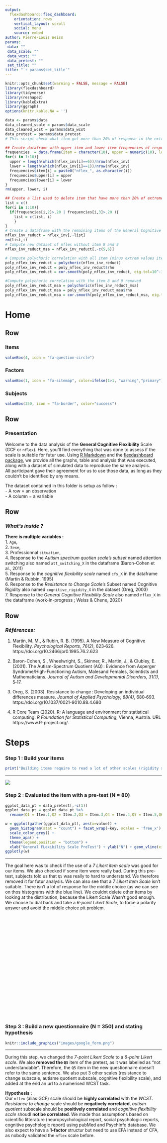 ---
output: 
  flexdashboard::flex_dashboard:
    orientation: rows
    vertical_layout: scroll
    social: menu
    source: embed
author: Pierre-Louis Weiss
params: 
 data: ""
 data_scale: ""
 data_wcst: ""
 data_pretest: ""
 set_title: ""
title: "`r params$set_title`"
---

```{r setup, include=FALSE, warning = FALSE, message = FALSE}
knitr::opts_chunk$set(warning = FALSE, message = FALSE)
library(flexdashboard)
library(tidyverse)
library(reshape2)
library(kableExtra)
library(ggraph)
options(knitr.kable.NA = '')

data <- params$data
data_cleaned_scale = params$data_scale
data_cleaned_wcst = params$data_wcst
data_pretest = params$data_pretest
# This script check what item got more than 20% of response in the extreme values. It then create a new dataframe containing only the items non extreme. 

## Create dataframe with upper item and lower item frequencies of response
frequencies  = data.frame(item = character(10), upper = numeric(10), lower = numeric(10))
for(i in 1:10){
  upper = length(which(nflex_inv[i]==6))/nrow(nflex_inv)
  lower = length(which(nflex_inv[i]==1))/nrow(nflex_inv)
  frequencies$item[i] = paste0("nflex_", as.character(i))
  frequencies$upper[i] = upper
  frequencies$lower[i] = lower
}
rm(upper, lower, i)

## Create a list used to delete item that have more than 20% of extreme values.
list = c()
for(i in 1:10){
  if(frequencies[i,2]>.20 | frequencies[i,3]>.20 ){
    list = c(list, i)
    }
}
# Create a dataframe with the remaining items of the General Cognitive Flexibility (GCF)
nflex_inv_reduct = nflex_inv[,-list]
rm(list,i)
# Compute new dataset of nflex without item 8 and 9
nflex_inv_reduct_msa = nflex_inv_reduct[,-c(5,6)]

# Compute polychoric correlation with all item (minus extrem values items)
poly_nflex_inv_reduct = polychoric(nflex_inv_reduct)
poly_nflex_inv_reduct = poly_nflex_inv_reduct$rho
poly_nflex_inv_reduct = cor.smooth(poly_nflex_inv_reduct, eig.tol=10^-12)

#Compute polychoric correlation with the item 8 and 9 removed
poly_nflex_inv_reduct_msa = polychoric(nflex_inv_reduct_msa)
poly_nflex_inv_reduct_msa = poly_nflex_inv_reduct_msa$rho
poly_nflex_inv_reduct_msa = cor.smooth(poly_nflex_inv_reduct_msa, eig.tol=10^-12)
```


Home {data-icon="fa-home"}
===================================== 
Row
-------------------------------------
### Items

```{r}
valueBox(4, icon = "fa-question-circle")
```

### Factors

```{r}
valueBox(1, icon = "fa-sitemap", color=ifelse(1>1, "warning","primary"))
```

### Subjects

```{r}
valueBox(350, icon = "fa-border", color="success")
```

Row
-------------------------------------
### **Presentation**

Welcome to the data analysis of the **General Cognitive Flexibility** Scale (GCF or `nflex`). Here, you'll find everything that was done to assess if the scale is suitable for futur use. 
Using [R Markdown](http://rmarkdown.rstudio.com) and the [flexdashboard package](https://rmarkdown.rstudio.com/flexdashboard/index.html), we provide all the graphs, table and analysis that was executed, along with a dataset of simulated data to reproduce the same analysis. 
\
All participant gave their agreement for us to use those data, as long as they couldn't be identified by any means.\

The dataset contained in this folder is setup as follow : \
- A row = an observation\
- A column = a variable\


Row
--------------------------------------------
### *What's inside ?*
**There is multiple variables :**\
1.  `Age`,\
2.  `Sexe`,\
3.  Professionnal `situation`,\
4.  Response to the *Autism spectrum quotien scale's subset* named attention switching also named `att_switching_X` in the dataframe (Baron-Cohen et al., 2011)\
5.  Response to the *cognitive flexibility scale* named `cfs_X` in the dataframe (Martin & Rubbin, 1995)\
6.  Response to the *Resistance to Change Scale*'s Subset named Cognitive Rigidity also named `cognitive_rigidity_X` in the dataset (Oreg, 2003)\
7.  Response to the *General Cognitive Flexibility Scale* also named `nflex_X` in the dataframe (work-in-progress ; Weiss & Chene, 2020)\


Row
------------------------------------
### *Références:*

1.  Martin, M. M., & Rubin, R. B. (1995). A New Measure of Cognitive Flexibility. 
    *Psychological Reports, 76(2)*, 623‑626. https://doi.org/10.2466/pr0.1995.76.2.623

2.  Baron-Cohen, S., Wheelwright, S., Skinner, R., Martin, J., & Clubley, E. (2001). The Autism-Spectrum Quotient (AQ) : 
    Evidence from Asperger Syndrome/High-Functioning Autism, Malesand Females, Scientists and Mathematicians. 
    *Journal of Autism and Developmental Disorders, 31(1)*, 5‑17.

3.  Oreg, S. (2003). Resistance to change : Developing an individual differences measure. 
    *Journal of Applied Psychology, 88(4)*, 680‑693. https://doi.org/10.1037/0021-9010.88.4.680

4.  R Core Team (2020). R: A language and environment for statistical computing. *R Foundation for Statistical Computing*,
     Vienna, Austria. URL https://www.R-project.org/.

Steps {.storyboard}
=================================

### Step 1 : Build your items {data-commentary-width=700}

```{r}
print("Building items require to read a lot of other scales (rigidity scales, other flexibility scales) but check cognitive tasks as well")
```


***
![](images/build.jpg)

### Step 2 : Evaluated the item with a pre-test (N = 80) {data-commentary-width=700}

```{r  out.width = "70%"}
ggplot_data_pt = data_pretest[,-c(1)]
ggplot_data_pt = ggplot_data_pt %>% 
  rename(Q1 = Item.1,Q2 = Item.2,Q3 = Item.3,Q4 = Item.4,Q5 = Item.5,Q6 = Item.6,Q7 = Item.7,Q8 = Item.8,Q9 = Item.9,Q10 = Item.10, Q11 = Item.11)

w = ggplot(gather(ggplot_data_pt), aes(x=value)) + 
  geom_histogram(stat = "count") + facet_wrap(~key, scales = 'free_x') +
  scale_color_grey() +
  theme_apa() +
  theme(legend.position = "bottom") +
  xlab("General FLexibility Scale PreTest") + ylab("N") + geom_vline(xintercept = 4, color="#44a3e3")
ggplotly(w)
```

***
The goal here was to check if the use of a *7 Likert item scale* was good for our items. We also checked if some item were really bad. During this pre-test, subjects told us that `Q5` was really to hard to understand. We therefore removed it for futur analysis. We can also see that a *7 Likert item Scale* isn't suitable. There isn't a lot of response for the middle choice (as we can see on thos histograms with the blue line).
We couldnt delete other items by looking at the distribution, because the Likert Scale Wasn't good enough. We choose to dial back and take a *6-point Likert Scale*, to force a polarity answer and avoid the middle choice pit problem.
<br><br><br><br><br><br><br><br><br><br><br><br><br><br><br><br><br><br><br><br><br>

### Step 3 : Build a new questionnaire (N = 350) and stating hypothesis {data-commentary-width=700}

```{r echo=FALSE}
knitr::include_graphics("images/google_form.png")
``` 

***
During this step, we changed the *7-point Likert Scale* to a *6-point Likert scale*. We also **removed the `Q5`** item of the pretest, as it was labelled as "not understandable". Therefore, the `Q5` item in the new questionnaire doesn't refer to the same sentence. We also put 3 other scales (resistance to change subscale, autisme quotient subscale, cognitive flexibility scale), and added at the end an url to a numerised WCST task.\

**Hypothesis :**\
Our `nflex` (alias GCF) scale should be **highly correlated** with the *WCST*. *Resistance to change* scale should be **negatively correlated**, *autism quotient* subscale should be **positively correlated** and *cognitive flexibility scale* shoudl **not be correlated**. We made thos assumptions based on scientific litterature (neuropsychological report, social psychologic reports, cognitive psychologic report) using pubMed and PsychInfo database. We also expect to have a **1-factor** structur but need to use EFA instead of CFA, as nobody validated the `nflex` scale before. 
<br><br><br><br><br><br><br><br><br><br><br><br><br><br><br><br><br><br><br><br><br><br><br>

### Step 4 : Assess Items distribution and discrimination {data-commentary-width=700}

```{r}
ggplot_data = nflex_inv
ggplot_data = ggplot_data %>% 
  rename(Q1 = nflex_1,
         Q2 = nflex_2,
         Q3 = nflex_3,
         Q4 = nflex_4,
         Q5 = nflex_5,
         Q6 = nflex_6,
         Q7 = nflex_7,
         Q8 = nflex_8,
         Q9 = nflex_9,
         Q10 = nflex_10)

w = ggplot(gather(ggplot_data), aes(x=value)) + 
  geom_histogram(stat = "count") + facet_wrap(~key, scales = 'free_x') +
  scale_color_grey() +
  theme_apa() +
  theme(legend.position = "bottom") +
  xlab("General FLexibility Scale") + ylab("N")
ggplotly(w)
```

***
This step is used to **assess the distribution of each item**. We added a *skewness* and *kurtosis* analysis to check if those distribution had a "normal-like" format. Each item with more than 20% of extreme values answers must be deleted. It translates to a bad item with **ceiling effect** or **bad discrimination power**. 
<br><br><br><br><br><br><br><br><br><br><br><br><br><br><br><br><br><br><br><br><br><br><br><br><br><br><br><br>

### Step 5 : Assess Items construct using an EFA

### Step 6 : Check for other scales validated construct using CFA

### Step 7 : Assess the validity of the GCF scale by checking correlations with other measures

Raw Data {data-icon="fa-table"}
=================================
Row
--------------------------------------------
### Comment
This page shows the raw datatable named `data` that contains the data used for the analysis, the descriptive statistics of this table, and some graphics that would help for a more indepth comprehension of the sample and its specificity.\

Row {data-width=400}
-------------------------------------
### Descriptive statistics
```{r}
DT::datatable(as.data.frame(psych::describe(data, omit = T,check = T))[,-c(1,2,6,7,10,13)],
              extensions = c('Buttons','ColReorder','Scroller'),
              options = list(
                buttons = c('excel','csv','pdf'),
                colReorder=T,
                scroller = T,
                scrollY="200px", 
                scrollX="100%",
                pageLength = 500,
                dom = 'Bfrti'
                )) %>% 
  formatRound(c(1:ncol(as.data.frame(psych::describe(data, omit = T,check = T)))),digits=2)
```


### Raw data table 
```{r}
DT::datatable(data[,-c(1)], 
              extensions = c('Buttons','ColReorder','Responsive','Scroller'),
              options = list(
                buttons = c('excel','csv'),
                colReorder=T,
                scroller = TRUE,
                scrollY="200px", 
                scrollX="100px",
                pageLength = 500,
                dom = 'Bfrti'),
              style="bootstrap4")
```


Row {data-height=400}
-------------------------------------
### Sexe Histogram
```{r}
data_ggplot = data
data_ggplot$situation = factor(data_ggplot$situation, levels=c("Etudiant", "Travailleur", "Sans emploi"))
data_ggplot$sexe = factor(data_ggplot$sexe, levels=c("Femme", "Homme", "Autre"))

## For sexe/age
p = ggplot(data=data_ggplot, aes(x=age, fill=sexe)) + 
  geom_histogram(color="#e9ecef", alpha=.9, position ="identity",binwidth = 2) + 
  scale_fill_manual(values=c("#404080", "#b8c2cc", "#69b3a2")) +
  theme_apa() +
  theme(legend.position = "right") +
  labs(fill="Sexe") +
  scale_x_continuous(name="Age", breaks = seq(0, 85, 10)) +
  ylab("N")
ggplotly(p)
```

### Situation Histogram
```{r}
data_ggplot = data
data_ggplot$situation = factor(data_ggplot$situation, levels=c("Etudiant", "Travailleur", "Sans emploi"))
data_ggplot$sexe = factor(data_ggplot$sexe, levels=c("Femme", "Homme", "Autre"))

## For sexe/age
q = ggplot(data=data_ggplot, aes(x=age, fill=situation))+
  geom_histogram(color="#e9ecef", alpha=.9, position ="identity",binwidth = 2) + 
  scale_fill_manual(values=c("#404080", "#b8c2cc", "#69b3a2")) +
  theme_apa() +
  theme(legend.position = "right") +
  ylab("N") +
  labs(fill="Situation") +
  scale_x_continuous(name="Age", breaks = seq(0, 85, 10))
ggplotly(q)
```

Row
-------------------------------------
### Sexe Counting {data-width=200}
```{r}
knitr::kable(as.data.frame(describe(data$sexe)$values), options = list(
  bPaginate = F))%>% kable_styling("striped", full_width = F, position="left")
```

### Situation Counting {data-width=200}
```{r}
knitr::kable(as.data.frame(describe(data$situation)$values), options = list(
  bPaginate = F))%>% kable_styling("striped", full_width = F, position="left")
```

Scale Data {data-icon="fa-table"}
=================================
Row
--------------------------------------------
### Comment
This page shows the dataset named `data_cleaned_scale` used for scale validation and GCF analysis. You'll find the descriptive statistics of this table, and some graphics that would help for a more indepth comprehension of the sample and its specificity.\


Row {data-width=400}
-------------------------------------
### Descriptive statistics
```{r}
DT::datatable(as.data.frame(psych::describe(data_cleaned_scale, omit = T,check = T))[,-c(1,2,6,7,10)],
              extensions = c('Buttons','ColReorder','Scroller'),
              options = list(
                buttons = c('excel','csv','pdf'),
                colReorder=T,
                scroller = T,
                scrollY="200px", 
                scrollX="100%",
                pageLength = 500,
                dom = 'Bfrti'
                )) %>% 
  formatRound(c(1:ncol(as.data.frame(psych::describe(data_cleaned_scale, omit = T,check = T)))),digits=2)
```

### Scale data table
```{r}
DT::datatable(data_cleaned_scale[,-c(1)], 
              extensions = c('Buttons','ColReorder','Responsive','Scroller'),
              options = list(
                buttons = c('excel','csv'),
                colReorder=T,
                scroller = TRUE,
                scrollY="200px", 
                scrollX="100px",
                pageLength = 500,
                dom = 'Bfrti'),
              style="bootstrap4")
```

Row {data-height=400}
-------------------------------------
### Sexe Histogram
```{r}
data_ggplot_scale = data_cleaned_scale
data_ggplot_scale$situation = factor(data_ggplot_scale$situation, levels=c("Etudiant", "Travailleur", "Sans emploi"))
data_ggplot_scale$sexe = factor(data_ggplot_scale$sexe, levels=c("Femme", "Homme", "Autre"))

## For sexe/age
m = ggplot(data_ggplot_scale, aes(x=age, fill=sexe)) + 
  geom_histogram(color="#e9ecef", alpha=.9, position ="identity",binwidth = 2) + 
  scale_fill_manual(values=c("#404080", "#b8c2cc", "#69b3a2")) +
  theme_apa() +
  theme(legend.position = "right") +
  labs(fill="Sexe") +
  scale_x_continuous(name="Age", breaks = seq(0, 85, 10)) +
  ylab("N")
ggplotly(m)
```

### Situation Histogram
```{r}
data_ggplot_scale = data_cleaned_scale
data_ggplot_scale$situation = factor(data_ggplot_scale$situation, levels=c("Etudiant", "Travailleur", "Sans emploi"))
data_ggplot_scale$sexe = factor(data_ggplot_scale$sexe, levels=c("Femme", "Homme", "Autre"))

## For sexe/age
l = ggplot(data_ggplot_scale, aes(x=age, fill=situation))+
  geom_histogram(color="#e9ecef", alpha=.9, position ="identity",binwidth = 2) + 
  scale_fill_manual(values=c("#404080", "#b8c2cc", "#69b3a2")) +
  theme_apa() +
  theme(legend.position = "right") +
  ylab("N") +
  labs(fill="Situation") +
  scale_x_continuous(name="Age", breaks = seq(0, 85, 10))
ggplotly(l)
```

Row
-------------------------------------
### Sexe Counting {data-width=200}
```{r}
knitr::kable(as.data.frame(describe(data_cleaned_scale$sexe)$values), options = list(
  bPaginate = F))%>% kable_styling("striped", full_width = F, position="left")
```

### Situation Counting {data-width=200}
```{r}
knitr::kable(as.data.frame(describe(data_cleaned_scale$situation)$values), options = list(
  bPaginate = F))%>% kable_styling("striped", full_width = F, position="left")
```


WCST Data {data-icon="fa-table"}
=================================

Row
--------------------------------------------
### Comment
This page shows the dataset names `data_cleaned_wcst` used for WCST validation with GCF construct. You'll find the descriptive statistics of this table, and some graphics that would help for a more indepth comprehension of the sample and its specificity.\

Row  {data-width=400}
-------------------------------------
### Descriptive statistics
```{r}
DT::datatable(as.data.frame(psych::describe(data_cleaned_wcst, omit = T,check = T))[,-c(1,2,6,7,10)],
              extensions = c('Buttons','ColReorder','Scroller'),
              options = list(
                buttons = c('excel','csv','pdf'),
                colReorder=T,
                scroller = T,
                scrollY="200px", 
                scrollX="100%",
                pageLength = 500,
                dom = 'Bfrti'
                )) %>% 
  formatRound(c(1:ncol(as.data.frame(psych::describe(data_cleaned_wcst, omit = T,check = T)))),digits=2)
```

### WCST data table
```{r}
DT::datatable(data_cleaned_wcst[,-c(1)], 
              extensions = c('Buttons','ColReorder','Responsive','Scroller'),
              options = list(
                buttons = c('excel','csv'),
                colReorder=T,
                scroller = TRUE,
                scrollY="200px", 
                scrollX="100px",
                pageLength = 500,
                dom = 'Bfrti'),
              style="bootstrap4")
```


Row {data-width=400}
-------------------------------------
### Sexe Histogram
```{r}
data_ggplot = data_cleaned_wcst
data_ggplot$situation = factor(data_ggplot$situation, levels=c("Etudiant", "Travailleur", "Sans emploi"))
data_ggplot$sexe = factor(data_ggplot$sexe, levels=c("Femme", "Homme", "Autre"))

## For sexe/age
j = ggplot(data=data_ggplot, aes(x=age, fill=sexe)) + 
  geom_histogram(color="#e9ecef", alpha=.9, position ="identity",binwidth = 2) + 
  scale_fill_manual(values=c("#404080", "#b8c2cc", "#69b3a2")) +
  theme_apa() +
  theme(legend.position = "right") +
  labs(fill="Sexe") +
  scale_x_continuous(name="Age", breaks = seq(0, 85, 10)) +
  ylab("N")
ggplotly(j)
```

### Situation Histogram
```{r}
data_ggplot_wcst = data_cleaned_wcst
data_ggplot_wcst$situation = factor(data_ggplot_wcst$situation, levels=c("Etudiant", "Travailleur", "Sans emploi"))
data_ggplot_wcst$sexe = factor(data_ggplot_wcst$sexe, levels=c("Femme", "Homme", "Autre"))

## For sexe/age
h = ggplot(data_ggplot_wcst, aes(x=age, fill=situation))+
  geom_histogram(color="#e9ecef", alpha=.9, position ="identity",binwidth = 2) + 
  scale_fill_manual(values=c("#404080", "#b8c2cc", "#69b3a2")) +
  theme_apa() +
  theme(legend.position = "right") +
  ylab("N") +
  labs(fill="Situation") +
  scale_x_continuous(name="Age", breaks = seq(0, 85, 10))
ggplotly(h)
```

Row
-------------------------------------
### Sexe Counting {data-width=200}
```{r}
knitr::kable(as.data.frame(describe(data_cleaned_wcst$sexe)$values), options = list(
  bPaginate = F)) %>% kable_styling("striped", full_width = F, position="left")
```

### Situation Counting {data-width=200}
```{r}
knitr::kable(as.data.frame(describe(data_cleaned_wcst$situation)$values), options = list(
  bPaginate = F))%>% kable_styling("striped", full_width = F, position="left")
```


Item description {data-icon="fa-satellite"}
=================================
Row
---------------------------------
### 
<br><br><br><br><br><br><br><br><br><br><br>
<center> **ITEM DESCRIPTIVE ANALYSIS** </center>

### Description {data-width=700 data-height=400}
This page shows histograms of the 4 scales we used in our research. We analysed the General Cognitive Flexibility Scale to check if any items needed to be removed. Conclusion of this analysis is stated below :\

The **Table 1** shows items with more than 20% of extreme values. **Items 1, 4, 6, 10** seems to have *ceiling* or *skewed* distribution. It is then recommended to check if **extreme values** of each item (values 1 and 6) have more than 20% of the responses. We therefore check for *skewness* and *kurtosis*. (Garin, 2014 ; Benzina, 2019)\
\
**Reminder **:\
The skewness coefficient is a third-order measure of the central tendency of the sample. A negative coefficient translate to a biased distribution toward the right. A positive coefficient translate to a biased distribution toward the left. $$Skewness \space equation : \gamma_{X} = E\left[\left(\frac{X - \mu}{\sigma}\right)^3\right]$$ \
The kurtosis coefficient is a 4th order measure of the central tendency of the sample. It translate to how fast the distribution goes back to 0 (if it does). Therefore, it shows if there is more extreme values than it should. A high kurtosis translate to a higher number of extreme values. $$Kurtosis \space equation : K[X] = E\left[\left(\frac{X - \mu}{\sigma}\right)^4\right]$$

<br><br>

Row {data-height=500}
-------------------------------------
### General Cognitive Flexibility Histogram {data-width=300}
```{r}
ggplot_data = nflex_inv
ggplot_data = ggplot_data %>% 
  rename(Q1 = nflex_1,
         Q2 = nflex_2,
         Q3 = nflex_3,
         Q4 = nflex_4,
         Q5 = nflex_5,
         Q6 = nflex_6,
         Q7 = nflex_7,
         Q8 = nflex_8,
         Q9 = nflex_9,
         Q10 = nflex_10)

w = ggplot(gather(ggplot_data), aes(x=value)) + 
  geom_histogram(stat = "count") + facet_wrap(~key, scales = 'free_x') +
  scale_color_grey() +
  theme_apa() +
  theme(legend.position = "bottom") +
  xlab("General FLexibility Scale") + ylab("N")
ggplotly(w, width = 500, height= 400)
```

### Table 1 {data-width=100}
```{r}
item = colnames(nflex_inv)
kurt_skew = as.tibble(round(skewness(nflex_inv), 2)) %>% 
  mutate(kurtosis = round(kurtosis(nflex_inv), 2)) %>% 
  cbind(item) %>% 
  rename(skewness = value) %>% 
  mutate(skewness, color= ifelse(abs(skewness) > .22, "red","black"))
knitr::kable(kurt_skew[, c(3,1,2)]) %>% kable_styling()
```

### *References* {data-width=100}
Benzina, N (2019). Évaluation de la flexibilité cognitive dans le trouble obsessionnel compulsif : étude de la validité de deux auto-questionnaires comparés à une tâche expérimentale. *Médecine humaine et pathologie*.

Row {data-height=500}
-------------------------------------
### Attention Switching subscale {data-width=300}
```{r}
x = ggplot(gather(data_cleaned_scale[,11:20]), aes(x=value)) + 
  geom_histogram(stat = "count") + facet_wrap(~key, scales = 'free_x') +
  scale_color_grey() +
  theme_apa() +
  theme(legend.position = "bottom") +
  xlab("Attention Switching") + ylab("N")
ggplotly(x, width = 600, height= 400)
```

### Table 2 {data-width=100}
```{r}
item = colnames(data_cleaned_scale[,11:20])
kurt_skew = as.tibble(round(skewness(data_cleaned_scale[,11:20]), 2)) %>% 
  mutate(kurtosis = round(kurtosis(data_cleaned_scale[,11:20]), 2)) %>% 
  cbind(item) %>% 
  rename(skewness = value)
knitr::kable(kurt_skew[, c(3,1,2)])%>% kable_styling()
```

### *Reference* {data-width=100}
Sonié, S., Kassai, B., Pirat, E., Bain, P., Robinson, J., Gomot, M., Barthélémy, C., Charvet, D., Rochet, T., Tatou, M., Assouline, B., Cabrol, S., Chabane, N., Arnaud, V., Faure, P., & Manificat, S. (2013). The French Version of the Autism-Spectrum Quotient in Adolescents : A Cross-Cultural Validation Study. *Journal of Autism and Developmental Disorders*, *43(5)*, 1178‑1183. 

Row {data-height=500}
-------------------------------------
### Cognitive Rigidity Subscale {data-width=300}
```{r}
s = ggplot(gather(data_cleaned_scale[,7:10]), aes(x=value)) + 
  geom_histogram(stat = "count") + facet_wrap(~key, scales = 'free_x') +
  scale_color_grey() +
  theme_apa() +
  theme(legend.position = "bottom") +
  xlab("Cognitive Rigidity") + ylab("N")
ggplotly(s, width =600, height= 400)
```

### Table 3 {data-width=100}
```{r}
item = colnames(data_cleaned_scale[,7:10])
kurt_skew = as.tibble(round(skewness(data_cleaned_scale[,7:10]), 2)) %>% 
  mutate(kurtosis = round(kurtosis(data_cleaned_scale[,7:10]), 2)) %>% 
  cbind(item) %>% 
  rename(skewness = value)
knitr::kable(kurt_skew[, c(3,1,2)])%>% kable_styling()
```

### *Reference* {data-width=100}
Oreg, S. (2003). Resistance to change : Developing an individual differences measure. *Journal of Applied Psychology*, *88(4)*, 680‑693. https://doi.org/10.1037/0021-9010.88.4.680

Row {data-height=500}
-------------------------------------
### Cognitive Flexibility Scale {data-width=300}
```{r}
f = ggplot(gather(data_cleaned_scale[,31:42]), aes(x=value)) + 
  geom_histogram(stat = "count") + facet_wrap(~key, scales = 'free_x') +
  scale_color_grey() +
  theme_apa() +
  theme(legend.position = "bottom") +
  xlab("Cognitive Flexibility Scale") + ylab("N")
ggplotly(f, width = 600, height= 400)
```

### Table 4 {data-width=100}
```{r}
item = colnames(data_cleaned_scale[,31:42])
kurt_skew = as.tibble(round(skewness(data_cleaned_scale[,31:42]), 2)) %>% 
  mutate(kurtosis = round(kurtosis(data_cleaned_scale[,31:42]), 2)) %>% 
  cbind(item) %>% 
  rename(skewness = value)
knitr::kable(kurt_skew[, c(3,1,2)])%>% kable_styling()
```

### *Reference* {data-width=100}
Martin, M. M., & Rubin, R. B. (1995). A New Measure of Cognitive Flexibility. *Psychological Reports*, *76(2)*, 623‑626. https://doi.org/10.2466/pr0.1995.76.2.623

EFA {data-icon="fa-chart-line"}
=================================
Row {data-height=400}
----------------------------
```{r message=FALSE, warning=FALSE, paged.print=FALSE, include=FALSE}
#Create models for parallel analysis and EFA :
pa_nflex = fa.parallel(poly_nflex_inv_reduct_msa, fm="pa", fa="fa", main = "Scree Plot", se.bars = T, n.obs = nrow(nflex_inv_reduct_msa), plot = F)
fit_nflex = fa(nflex_inv_reduct_msa, cor="poly", nfactors = pa_nflex$nfact, fm="pa", rotate="none", residuals = T, correct=F, SMC=c(.09796, .1277,.1005,.1609))
fit_omega_nflex = omega(m=nflex_inv_reduct_msa, poly=T, nfactors = 1, fm = "pa", rotation="none", plot = T)

#Create the lavaan models for CFA
model_cfs = "flexibilite =~ cfs_1+cfs_2+cfs_3+cfs_4+cfs_5+cfs_6+cfs_7+cfs_8+cfs_9+cfs_10+cfs_11+cfs_12"
model_aq = "attention =~ att_switch_1+att_switch_2+att_switch_3+att_switch_4+att_switch_5+att_switch_6+att_switch_7+att_switch_8+att_switch_9+att_switch_10"
model_rtc = "rigidite =~ cognitive_rigidity_1+cognitive_rigidity_2+cognitive_rigidity_3+cognitive_rigidity_4"
```

### Visualisation of Parallel Analysis {data-width=600}
```{r}
# Compute the number of factors
ggplotly(ggplot_pa(pa_nflex$fa.values, pa_nflex$nfact, pa_nflex$values), width = 500)
```

### Visualisation of EFA Construct
```{r}
fa.diagram(fit_nflex, sort = F, errors = T, labels = T, digits = 2, cut=.39)
```

### Visualisation of Item Loadings
```{r}
fa.plot(fit_nflex)
```


Row {.tabset}
---------------------------------
### **Description**
We used the **parallel analysis with polychoric correlation** because we have ordinal data, skewed items and non normality.
We then used the efa with **least squares algorithm** (*principal axis factor analysis*), with number of factor indicated by the parallel analysis, and a varimax rotation. We set the factor loadings limit to .40 (Peterson, 2000). Anything below is considered too small. \
Fit index of the EFA shows how well the model is doing compare to a base model (all item in one factor). It also shows the fitting of items on the factors. We need to check for the **$\chi²$ test** (results close to 0 shows a perfect fit), the **root meant square residuals** (range between 0 and 1), the **standardized root mean residual** (SRMR), the **Tucker Lewis index** (TLI). \
\
The **$\chi²$ test** is used for hypothesis testing to evaluate the appropriateness of a structural equation model. It checks if the sample covariance matrix $S$ is equal to the model-implied covariance matrix $\Sigma (\theta)$ (Null hypothesis :$S-\Sigma (\hat{\theta})=0$). The **$\chi²$ test** is sensitive to number of observation. He will always be significant with more than 400 observations. (Schermelleh-Engel et al., 2003).\
\
Because exact fit never occurs, the null hypothesis of exact fit is replaced by the null hypothesis of "close-fit". Thus, the **RMSEA** is a measure of approximate fit in the population and is therefore concerned with the discrepancy due to approximation. (Schermelleh-Engel et al., 2003). Steiger (1990) and Browne and Cudeck (1993) define a "close-fit" as a  $RMSEA \leq .05$, an adequate fit as a  $.05\leq RMSEA  \leq.08$, a mediocre fit as $.08\leq RMSEA  \leq.10$ and anythin else as not acceptable. For Hu and Bentler (1999), a cutoff of .06 is appropriate. RMSEA is relatively iundependent of sample size and favors parsimonious models (Browne and Cudeck, 1993 ; Kaplan, 2000).\
\
The **standardized root mean square residual** (SRMR) was developped to overcome the problems that comes along with the root mean residual, which is dependant on the siezs of the variance and covariances of the observed variables.A value of 0 indicates a perfect fit. But there is not real cutoff, as this value is still dependent of variance and covariances of the observed variables (even if less than for the RMR). Hu and Bentler (1995) suggested that $SRMR \leq .05$ indicate a good fit and $.05\leq SRMR  \leq.10$ indicates an acceptable fit.\
\
The **Turker Lewis Index**, also known as **NonNormed Fit index** (Bentler and Bonnett, 1980) ranges from 0 to 1 but can sometime go beyond 1, as it is nonnormed. Less restrictive models (more complexe) are penalized while more persimonious models are rewarded by an increase in the fit index. This index is one of the less affected by sample size (Bentler, 1990 ; Hu et Bentler, 1998 ; Schermelleh-Engel et al., 2003)
\
The Omega is an estimation of the general factor saturation in a scale. The Omega asymptotic coefficient can be compare to a Guttman $\lambda^6$ (or the Cronbach $\alpha$).

### **Polychoric Correlation**
```{r}
# Shows correlation in a matrix
correlation = poly_nflex_inv_reduct
correlation[upper.tri(correlation)] <- NA
knitr::kable(correlation, title="Polychloric correlation matrix") %>% kable_styling("striped", full_width = F, position="left")
```

### *Assumptions*

```{r}
#Compute assumptions correlation with the item 8 and 9 in it
bart_nflex_1 = cortest.bartlett(R = poly_nflex_inv_reduct, n = nrow(nflex_inv_reduct))
chi_1 = round(bart_nflex_1$chisq, 2)
p_1 = round(bart_nflex_1$p.value, 2)
df_1 =bart_nflex_1$df
kmo_nflex_1 = KMO(poly_nflex_inv_reduct)
msa_1 = round(kmo_nflex_1$MSA, 2)
msa_1i = round(min(kmo_nflex_1$MSAi), 2)
det_nflex_1 = round(det(poly_nflex_inv_reduct),2)


#Compute assumptions correlation with the item 8 and 9 removed
bart_nflex_2 = cortest.bartlett(R = poly_nflex_inv_reduct_msa, n = nrow(nflex_inv_reduct_msa))
chi_2 = round(bart_nflex_2$chisq, 2)
p_2 = round(bart_nflex_2$p.value, 2)
df_2 =bart_nflex_2$df
kmo_nflex_2 = KMO(poly_nflex_inv_reduct_msa)
msa_2 = round(kmo_nflex_2$MSA, 2)
msa_2i = round(min(kmo_nflex_2$MSAi), 2)
det_nflex_2 = round(det(poly_nflex_inv_reduct_msa),2)
```


*With the 6 items (2,3,5,7,8,9)*\
\
**KMO's measure of sample adequacy test** : $MSA_{nflex} = `r msa_1` \space (MSA_{min} = `r msa_1i`)$\
**Bartlett Sphericity test** : $\chi^2(`r df_1`) =`r chi_1`,\space p <`r p_1`$ .. *EFA is appropriate.*\
**Det(cor(A))** : $det(A) = `r det_nflex_1` ,\space non-identity\space matrix$\

*2 items have a bad MSA and must be deleted. All the assumptions must be calculated again*

<br>
*With the 4 items (2,3,5,7)*\
\
**KMO's measure of sample adequacy test** : $MSA_{nflex} = `r msa_2` \space (MSA_{min} = `r msa_2i`)$\
**Bartlett Sphericity test** : $\chi^2(`r df_2`) =`r chi_2`,\space p <`r p_2`$ .. *EFA is appropriate.*\
**Det(cor(A))** : $det(A) = `r det_nflex_2` ,\space non-identity\space matrix$\
\
**All items are good for an EFA Analysis**

### *Cut-off Criterion*
```{r}
frame = data.frame( TLI = fit_nflex$TLI, RMSEA = fit_nflex$RMSEA, SRMR = fit_nflex$crms, BIC = fit_nflex$BIC, Chi2 = fit_nflex$chi, p.value= fit_nflex$EPVAL)
frame[2:4,1] = NA
frame[2:4,3] = NA
frame[2:4,4] = NA
frame[2:4,5] = NA
frame[2:4,6] = NA
knitr::kable(frame) %>% kable_styling("striped", full_width = F, position="left")
```

### **Loadings**
```{r}
g = as.data.frame(as.matrix(round(fit_nflex$loadings,2))[])
d = as.data.frame(as.matrix(round(fit_nflex$communality,2))[])
a = data.frame(g[1], d[1], as.data.frame(c(.10,.13,.10,.16)))
a = a %>% 
  rename(Loadings = PA1,
         Communalities = V1,
         `R²` = c.0.1..0.13..0.1..0.16.)
knitr::kable(a, digits=2) %>% kable_styling("striped", full_width = F, position="left")
```


### **Residuals observed correlation matrix**
```{r}
knitr::kable(fit_nflex$residual, digits = 2) %>% kable_styling("striped", full_width = F, position="left")
```


### **Reliability**
```{r}
data_reliability = data.frame("alpha" = fit_omega_nflex$alpha, "Omega"= fit_omega_nflex$omega.tot)
rownames(data_reliability) = "nflex reliability"
knitr::kable(data_reliability, digits=2) %>% kable_styling("striped", full_width = F, position="left")
```
\
Remember that the **Omega is more suitable** when construct got **more than one factor**. Indeed, this reliability index take in consideration the scale construct (how many factors, items in those factors ...). But when the scale construct is made up with one factor, *omega* and *alpha* are the mostly the same. \

Row 
---------------------------------
### *References*

Baglin, J. (2014). Improving Your Exploratory Factor Analysis for Ordinal Data : A Demonstration Using FACTOR. *Practical Assessment, Research, and Evaluation*, 19(5), 1‑16. https://doi.org/10.7275/dsep-4220 \

Bagozzi, R. R., & Yi, Y. (1988). On the evaluation of structural equation models. *Journal of the Academy of Marketing Science, 16(1)*, 74‑94. https://doi.org/0092-0703/88 / 1601-0074\

ten Berge, J. M. F., & Kiers, H. A. L. (1991). A numerical approach to the approximate and the exact minimum rank of a covariance matrix. *Psychometrika, 56(2)*, 309-315. http://doi.org/10.1007/BF02294464\

Buja, A., & Eyuboglu, N. (1992). Remarks on Parallel Analysis. *Multivariate Behavioral Research, 27(4)*, 509-540. http://doi.org/10.1207/s15327906mbr2704_2\

Devlin, S. J., Gnanadesikan, R., & Kettenring, J. R. (1981). Robust estimation of dispersion matrices and principal components. *Journal of the American Statistical Association, 76*, 354-362. http://doi.org/10.1080/01621459.1981.10477654\

Ford, J. K., MacCALLUM, R. C., & Tait, M. (1986). The application of exploratory factor analysis in applied psychology : A critical review and analysis. *Personnel Psychology, 39(2)*, 291‑314. https://doi.org/10.1111/j.1744-6570.1986.tb00583.x \

Garrido, L. E., Abad, F. J., & Ponsoda, V. (2013). A new look at Horn’s parallel analysis with ordinal variables. *Psychological Methods, 18(4)*, 454‑474. PubMed. https://doi.org/10.1037/a0030005 \

Hu, L., & Bentler, P. M. (1999). Cutoff criteria for fit indexes in covariance structure analysis : Conventional criteria versus new alternatives. *Structural Equation Modeling: A Multidisciplinary Journal, 6(1)*, 1‑55. https://doi.org/10.1080/10705519909540118\

Lee, S.-Y., Poon, W.-Y., & Bentler, P. M. (1995). A two-stage estimation of structural equation models with continuous and polytomous variables. *British Journal of Mathematical and Statistical Psychology, 48(2)*, 339‑358. https://doi.org/10.1111/j.2044-8317.1995.tb01067.x \

Peterson, R. A. (2000). A Meta-Analysis of Variance Accounted for and Factor Loadings in Exploratory Factor Analysis. *Marketing Letters, 11(3)*, 261‑275.\

Sharma, S., Mukherjee, S., Kumar, A., & Dillon, W. R. (2005). A simulation study to investigate the use of cutoff values for assessing model fit in covariance structure models. *Journal of Business Research, 58(7)*, 935‑943. https://doi.org/10.1016/j.jbusres.2003.10.007\

Schermelleh-Engel, K., Moosbrugger, H., & Müller, H. (2003). Evaluating the Fit of Structural Equation Models : Tests of Significance and Descriptive Goodness-of-Fit Measures. *Methods of Psychological Research, 8(2)*, 23‑74\

Timmerman, M. E., & Lorenzo-Seva, U. (2011). Dimensionality assessment of ordered polytomous items with parallel analysis. *Psychological Methods, 16(2)*, 209-220. http://doi.org/10.1037/a0023353\

Tinsley, H. E. A., & Tinsley, D. J. (1987). Uses of factor analysis in counseling psychology research. *Journal of Counseling Psychology, 34(4)*, 414‑424. https://doi.org/0022-0167.34.4.414\

Trizano-Hermosilla, I., & Alvarado, J. M. (2016). Best Alternatives to Cronbach’s Alpha Reliability in Realistic Conditions : Congeneric and Asymmetrical Measurements. *Frontiers in Psychology, 7(769)*. https://doi.org/10.3389/fpsyg.2016.00769\

Zinbarg, R. E., Revelle, W., Yovel, I., & Li, W. (2005). Cronbach’s α, Revelle’s β, and Mcdonald’s ωH : Their relations with each other and two alternative conceptualizations of reliability. *Psychometrika, 70(1)*, 123‑133. https://doi.org/10.1007/s11336-003-0974-7\

CFA {data-icon="fa-chart-line" .storyboard}
=================================

```{r message=FALSE, warning=FALSE, paged.print=FALSE, include=FALSE}
cfa_cfs = cfa(model_cfs, data=data_cleaned_scale[,31:42], estimator="DWLS", ordered = c("cfs_1","cfs_2","cfs_3","cfs_4","cfs_5","cfs_6","cfs_7","cfs_8","cfs_9","cfs_10","cfs_11","cfs_12"))

cfa_aq = cfa(model_aq, data=data_cleaned_scale[,11:20], estimator="DWLS", ordered = c("att_switch_1","att_switch_2","att_switch_3","att_switch_4","att_switch_5","att_switch_6","att_switch_7","att_switch_8","att_switch_9","att_switch_10"))

cfa_rtc = cfa(model_rtc, data=data_cleaned_scale[,7:10], estimator="DWLS", ordered=c("cognitive_rigidity_1","cognitive_rigidity_2","cognitive_rigidity_3","cognitive_rigidity_4") )
```


### Visualisation of CFA computed on each of the scales. We need to check their construct before computing sums of items and check our GCF (`nflex`) validation {data-width=650}
```{r}
semPlot::semPaths(cfa_cfs, "model", "est", style = "ram")
```

***
Here i will display CFA Criterion for each of the computed factors to check if everything works
 
### BassAwckard Analysis
```{r}
semPlot::semPaths(cfa_aq, "model", "est", style = "ram")
```


### Cut-off Criterions
```{r}
frame = data.frame( TLI = fit_nflex$TLI, RMSEA = fit_nflex$RMSEA, SRMR = fit_nflex$crms, BIC = fit_nflex$BIC, Chi2 = fit_nflex$chi, p.value= fit_nflex$EPVAL)
frame[2:4,1] = NA
frame[2:4,3] = NA
frame[2:4,4] = NA
frame[2:4,5] = NA
frame[2:4,6] = NA
knitr::kable(frame) %>% kable_styling("striped", full_width = F, position="left")
```


